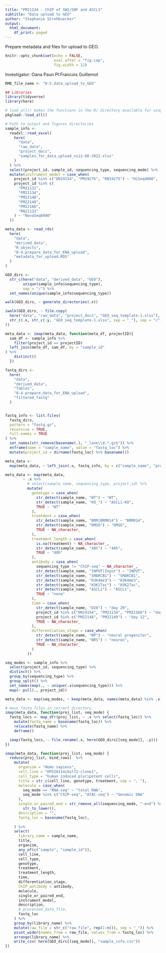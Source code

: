 ```yaml
---
title: "PM21134 - ChIP of SWI/SNF and ASCL1"
subtitle: "Data upload to GEO"
author: "Stephanie Strohbuecker"
output:
  html_document:
    df_print: paged
---
```


Prepare metadata and files for upload to GEO.
```r
knitr::opts_chunk$set(echo = FALSE,
                      eval.after = "fig.cap",
                      fig.width = 12)
```

Investigator: Oana Paun
PI:Francois Guillemot

```r
RMD_file_name <- "0-5.data_upload_to_GEO"
```

```r
## Libraries
library(tidyverse)
library(here)
```

```r
# load_all() makes the functions in the R/ directory available for usage
pkgload::load_all()
```

```r
# Path to output and figures directories
sample_info <-
  readxl::read_excel(
    here(
      "data",
      "raw_data",
      "project_docs",
      "samples_for_data_upload_vs12-08-2022.xlsx"
    )
  ) %>%
  select(project_id, sample_id, sequencing_type, sequencing_mode) %>%
  mutate(instrument_model = case_when(
    project_id %in% c("DN19154", "PM19276", "RN19275") ~ "HiSeq4000",
    project_id %in% c(
      "PM21132",
      "PM21134",
      "PM22148",
      "PM22149",
      "PM22166",
      "RN21133"
    ) ~ "NovaSeq6000"
  ))

meta_data <- read_rds(
  here(
    "data",
    "derived_data",
    "R_objects",
    "0-4.prepare_data_for_ENA_upload",
    "metadata_for_upload.RDS"
  )
)

GEO_dirs <-
  str_c(here("data", "derived_data", "GEO"),
        unique(sample_info$sequencing_type),
        sep = "/") %>%
  set_names(unique(sample_info$sequencing_type))

walk(GEO_dirs, ~ generate_directories(.x))
```

```r
iwalk(GEO_dirs, ~ file.copy(
  here("data", "raw_data", "project_docs", "GEO_seq_template-1.xlsx"),
  str_c(.x, str_c(.y, "GEO_seq_template-1.xlsx", sep = "_"), sep = "/")
))
```   


```r
meta_data <- imap(meta_data, function(meta_df, projectID){
  sam_df <- sample_info %>% 
    filter(project_id == projectID)
  left_join(meta_df, sam_df, by = "sample_id"
) %>% 
    distinct()
  })
```


```r
fastq_dirs <-
  here(
    "data",
    "derived_data",
    "Tables",
    "0-4.prepare_data_for_ENA_upload",
    "filtered_fastq"
  )


fastq_info <- list.files(
  fastq_dirs,
  pattern = "fastq.gz",
  recursive = TRUE,
  full.names = TRUE
) %>%
  set_names(str_remove(basename(.), "_lane\\d.*.gz$")) %>%
  enframe(name = "sample_name", value = "fastq_loc") %>%
  mutate(project_id = dirname(fastq_loc) %>% basename())

meta_data <-
  map(meta_data, ~ left_join(.x, fastq_info, by = c("sample_name", "project_id")))
```

```r
meta_data <- map(meta_data,
        ~ .x %>%
          # select(sample_name, sequencing_type, project_id) %>%
          mutate(
            genotype = case_when(
              str_detect(sample_name, "WT") ~ "WT",
              str_detect(sample_name, "KO_") ~ "ASCL1-KO",
              TRUE ~ "WT"
            ),
            treatment = case_when(
              str_detect(sample_name, "BRM|BRM014") ~ "BRM014",
              str_detect(sample_name, "DMSO") ~ "DMSO",
              TRUE ~ NA_character_
            ),
            treatment_length = case_when(
              is.na(treatment) ~ NA_character_,
              str_detect(sample_name, "48h") ~ "48h",
              TRUE ~ "48h"
            ),
            antibody = case_when(
              sequencing_type != "ChIP-seq" ~ NA_character_,
              str_detect(sample_name, "INPUT|Input") ~ "INPUT",
              str_detect(sample_name, "SMARCB1") ~ "SMARCB1",
              str_detect(sample_name, "H3K4me3") ~ "H3K4me3",
              str_detect(sample_name, "H3K27ac") ~ "H3K27ac",
              str_detect(sample_name, "ASCL1") ~ "ASCL1",
              TRUE ~ "none"
            ),
            time = case_when(
              str_detect(sample_name, "D20") ~ "day 20",
              project_id %in% c("DN19154", "PM21134", "PM22166") ~ "day 20",
              project_id %in% c("PM22148", "PM22149") ~ "day 12",
              TRUE ~ NA_character_
            ),
            differentiation_stage = case_when(
              str_detect(sample_name, "NP") ~ "neural progenitor",
              str_detect(sample_name, "NRS") ~ "neuron",
              TRUE ~ NA_character_
            )
          ))
```

```r
seq_modes <- sample_info %>% 
  select(project_id, sequencing_type) %>% 
  distinct() %>% 
  group_by(sequencing_type) %>% 
  group_split() %>% 
  set_names(map(., ~ unique(.x$sequencing_type))) %>% 
  map(~ pull(., project_id))
```

```r
meta_data <- map(seq_modes, ~ keep(meta_data, names(meta_data) %in% .x))
```

```r
# move fastq files in correct directory
imap(meta_data, function(proj_list, seq_mode) {
  fastq_locs <- map_dfr(proj_list, ~ .x %>% select(fastq_loc)) %>% 
    mutate(fastq_name = basename(fastq_loc)) %>% 
    relocate(fastq_name) %>% 
    deframe()

  imap(fastq_locs, ~ file.rename(.x, here(GEO_dirs[[seq_mode]], .y)))
})
```


```r
imap(meta_data, function(proj_list, seq_mode) {
  reduce(proj_list, bind_rows)  %>%
    mutate(
      organism = "Homo sapiens",
      cell_line = "HPSI0114ikolf2-clone1",
      cell_type = "human induced pluripotent cells",
      title = str_c(cell_line, genotype, treatment, sep = ", "),
      molecule = case_when(
        seq_mode == "RNA-seq" ~ "total RNA",
        seq_mode %in% c("ChIP-seq", "ATAC-seq") ~ "Genomic DNA"
      ),
      single_or_paired_end = str_remove_all(sequencing_mode, "-end") %>%
        str_to_lower(),
      description = "",
      fastq_loc = basename(fastq_loc),
      
    ) %>%
    select(
      library_name = sample_name,
      title,
      organism,
      any_of(c("sample", "sample_id")),
      cell_line,
      cell_type,
      genotype,
      treatment,
      treatment_length,
      time,
      differentiation_stage,
      ChIP_antibody = antibody,
      molecule,
      single_or_paired_end,
      instrument_model,
      description,
      # processed_data_file,
      fastq_loc
    ) %>%
    group_by(library_name) %>%
    mutate(raw_file = str_c("raw_file", rep(1:n()), sep = "_")) %>%
    pivot_wider(names_from = raw_file, values_from = fastq_loc) %>% 
    arrange(library_name) %>% 
    write_csv( here(GEO_dirs[[seq_mode]], "sample_info.csv"))
})
```







